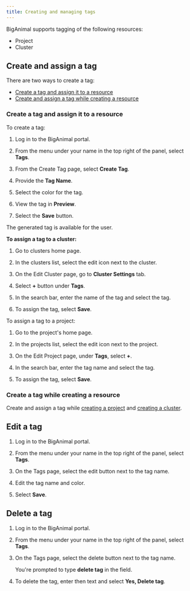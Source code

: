 ```yaml
---
title: Creating and managing tags
---
```


BigAnimal supports tagging of the following resources:

- Project
- Cluster

## Create and assign a tag

There are two ways to create a tag:

- [Create a tag and assign it to a resource]() 
- [Create and assign a tag while creating a resource]()

### Create a tag and assign it to a resource

To create a tag:

1. Log in to the BigAnimal portal.

1. From the menu under your name in the top right of the panel, select **Tags**.

1. From the Create Tag page, select **Create Tag**.

1. Provide the **Tag Name**.

1. Select the color for the tag.

1. View the tag in **Preview**.

1. Select the **Save** button.

The generated tag is available for the user.

**To assign a tag to a cluster:**

1. Go to clusters home page.

1. In the clusters list, select the edit icon next to the cluster.

1. On the Edit Cluster page, go to **Cluster Settings** tab.

1. Select **+** button under **Tags**.

1. In the search bar, enter the name of the tag and select the tag.

1. To assign the tag, select **Save**.

To assign a tag to a project:

1. Go to the project's home page.

1. In the projects list, select the edit icon next to the project.

1. On the Edit Project page, under **Tags**, select **+**.

1. In the search bar, enter the tag name and select the tag.

1. To assign the tag, select **Save**.

### Create a tag while creating a resource

Create and assign a tag while [creating a project](../../administering_cluster/projects.mdx/#creating-a-project) and [creating a cluster](../../getting_started/creating_a_cluster/index.mdx/#cluster-settings-tab).

## Edit a tag

1. Log in to the BigAnimal portal.

1. From the menu under your name in the top right of the panel, select **Tags**.

1. On the Tags page, select the edit button next to the tag name.

1. Edit the tag name and color.

1. Select **Save**.

## Delete a tag

1. Log in to the BigAnimal portal.

1. From the menu under your name in the top right of the panel, select **Tags**.

1. On the Tags page, select the delete button next to the tag name.

   You're prompted to type **delete tag** in the field.

1. To delete the tag, enter then text and select **Yes, Delete tag**.
